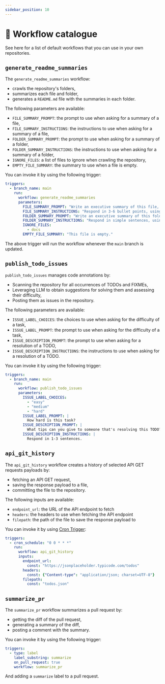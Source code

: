 ```yaml
---
sidebar_position: 10
---
```


# 🌊 Workflow catalogue

See here for a list of default workflows that you can use in your own repositories.

## `generate_readme_summaries`

The `generate_readme_summaries` workflow:
- crawls the repository's folders,
- summarizes each file and folder,
- generates a `README.md` file with the summaries in each folder.

The following parameters are available:
- `FILE_SUMMARY_PROMPT`: the prompt to use when asking for a summary of a file,
- `FILE_SUMMARY_INSTRUCTIONS`: the instructions to use when asking for a summary of a file,
- `FOLDER_SUMMARY_PROMPT`: the prompt to use when asking for a summary of a folder,
- `FOLDER_SUMMARY_INSTRUCTIONS`: the instructions to use when asking for a summary of a folder,
- `IGNORE_FILES`: a list of files to ignore when crawling the repository,
- `EMPTY_FILE_SUMMARY`: the summary to use when a file is empty.

You can invoke it by using the following trigger:

```yaml
triggers:
  - branch_name: main
    run:
      workflow: generate_readme_summaries
      parameters:
        FILE_SUMMARY_PROMPT: "Write an executive summary of this file, intended for someone seeing it for the first time. Write 3-6 bullet points, prefixed with emojis."
        FILE_SUMMARY_INSTRUCTIONS: "Respond in 3-6 bullet points, using plenty of emojis."
        FOLDER_SUMMARY_PROMPT: "Write an executive summary of this folder, intended for someone seeing it for the first time. Respond in 3-5 sentences."
        FOLDER_SUMMARY_INSTRUCTIONS: "Respond in simple sentences, using plenty of emojis."
        IGNORE_FILES:
          - docs
        EMPTY_FILE_SUMMARY: "This file is empty."
```

The above trigger will run the workflow whenever the `main` branch is updated.

## `publish_todo_issues`

`publish_todo_issues` manages code annotations by:
- Scanning the repository for all occurrences of TODOs and FIXMEs,
- Leveraging LLM to obtain suggestions for solving them and assessing their difficulty,
- Posting them as issues in the repository.

The following parameters are available:
- `ISSUE_LABEL_CHOICES`: the choices to use when asking for the difficulty of a task,
- `ISSUE_LABEL_PROMPT`: the prompt to use when asking for the difficulty of a task,
- `ISSUE_DESCRIPTION_PROMPT`: the prompt to use when asking for a resolution of a TODO,
- `ISSUE_DESCRIPTION_INSTRUCTIONS`: the instructions to use when asking for a resolution of a TODO.

You can invoke it by using the following trigger:

```yaml
triggers:
  - branch_name: main
    run:
      workflow: publish_todo_issues
      parameters:
        ISSUE_LABEL_CHOICES:
          - "easy"
          - "medium"
          - "hard"
        ISSUE_LABEL_PROMPT: |
          How hard is this task?
        ISSUE_DESCRIPTION_PROMPT: |
          What tips can you give to someone that's resolving this TODO?
        ISSUE_DESCRIPTION_INSTRUCTIONS: |
          Respond in 1-3 sentences.
```

## `api_git_history`

The `api_git_history` workflow creates a history of selected API GET requests payloads by:
- fetching an API GET request,
- saving the response payload to a file,
- committing the file to the repository.

The following inputs are available:
- `endpoint_url`: the URL of the API endpoint to fetch
- `headers`: the headers to use when fetching the API endpoint
- `filepath`: the path of the file to save the response payload to

You can invoke it by using [Cron Trigger](/reference/triggers#-properties-of-different-triggers):

```yaml
triggers:
  - cron_schedule: "0 0 * * *"
    run: 
      workflow: api_git_history
      inputs: 
        endpoint_url: 
          const: "https://jsonplaceholder.typicode.com/todos"
        headers: 
          const: {"Content-type": "application/json; charset=UTF-8"}
        filepath:
          const: "todos.json"
```

## `summarize_pr`

The `summarize_pr` workflow summarizes a pull request by:
- getting the diff of the pull request,
- generating a summary of the diff,
- posting a comment with the summary.

You can invoke it by using the following trigger:

```yaml
triggers:
  - type: label
    label_substring: summarize
    on_pull_request: true
    workflow: summarize_pr
```

And adding a `summarize` label to a pull request.